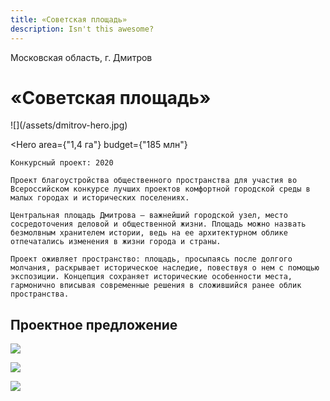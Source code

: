 ```yaml
---
title: «Советская площадь»
description: Isn't this awesome?
---
```


<AffinumLogo />

Московская область, г. Дмитров

# «Советская площадь»

<Wide>
    ![](/assets/dmitrov-hero.jpg)
</Wide>

<Hero
    area={"1,4 га"}
    budget={"185 млн"}
>
    Конкурсный проект: 2020  

    Проект благоустройства общественного пространства для участия во Всероссийском конкурсе лучших проектов комфортной городской среды в малых городах и исторических поселениях.

    Центральная площадь Дмитрова — важнейший городской узел, место сосредоточения деловой и общественной жизни. Площадь можно назвать безмолвным хранителем истории, ведь на ее архитектурном облике отпечатались изменения в жизни города и страны.

    Проект оживляет пространство: площадь, просыпаясь после долгого молчания, раскрывает историческое наследие, повествуя о нем с помощью экспозиции. Концепция сохраняет исторические особенности места, гармонично вписывая современные решения в сложившийся ранее облик пространства.
</Hero>

## Проектное предложение

![](/assets/dmitrov-01.jpg)

![](/assets/dmitrov-02.jpg)

![](/assets/dmitrov-03.jpg)

